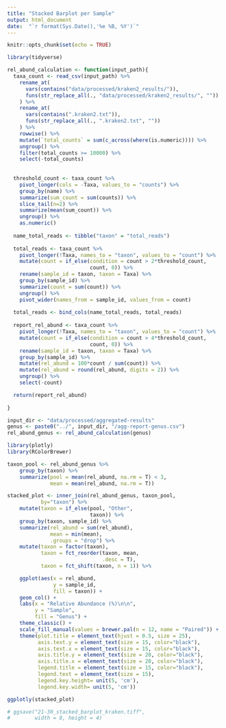 ```yaml
---
title: "Stacked Barplot per Sample"
output: html_document
date:  "`r format(Sys.Date(),'%e %B, %Y')`"
---
```


```r
knitr::opts_chunk$set(echo = TRUE)
```


```r
library(tidyverse)

rel_abund_calculation <- function(input_path){
  taxa_count <- read_csv(input_path) %>%
    rename_at(
      vars(contains("data/processed/kraken2_results/")),
      funs(str_replace_all(., "data/processed/kraken2_results/", ""))
    ) %>%
    rename_at(
      vars(contains(".kraken2.txt")),
      funs(str_replace_all(., ".kraken2.txt", ""))
    ) %>% 
    rowwise() %>%
    mutate(`total_counts` = sum(c_across(where(is.numeric)))) %>%
    ungroup() %>%
    filter(total_counts >= 10000) %>% 
    select(-total_counts)
  
  
  threshold_count <- taxa_count %>% 
    pivot_longer(cols = -Taxa, values_to = "counts") %>%
    group_by(name) %>%
    summarize(sum_count = sum(counts)) %>%
    slice_tail(n=2) %>%
    summarize(mean(sum_count)) %>%
    ungroup() %>%
    as.numeric()
  
  name_total_reads <- tibble("taxon" = "total_reads")
  
  total_reads <- taxa_count %>%
    pivot_longer(!Taxa, names_to = "taxon", values_to = "count") %>%
    mutate(count = if_else(condition = count > 2*threshold_count, 
                           count, 0)) %>%
    rename(sample_id = taxon, taxon = Taxa) %>%
    group_by(sample_id) %>%
    summarize(count = sum(count)) %>%
    ungroup() %>%
    pivot_wider(names_from = sample_id, values_from = count)
  
  total_reads <- bind_cols(name_total_reads, total_reads)
  
  report_rel_abund <- taxa_count %>%
    pivot_longer(!Taxa, names_to = "taxon", values_to = "count") %>%
    mutate(count = if_else(condition = count > 4*threshold_count, 
                           count, 0)) %>%
    rename(sample_id = taxon, taxon = Taxa) %>%
    group_by(sample_id) %>%
    mutate(rel_abund = 100*count / sum(count)) %>%
    mutate(rel_abund = round(rel_abund, digits = 2)) %>%
    ungroup() %>% 
    select(-count)

  return(report_rel_abund)
  
}

input_dir <- "data/processed/aggregated-results"
genus <- paste0("../", input_dir, "/agg-report-genus.csv")
rel_abund_genus <- rel_abund_calculation(genus)
```

```r
library(plotly)
library(RColorBrewer)

taxon_pool <- rel_abund_genus %>%
    group_by(taxon) %>%
    summarize(pool = mean(rel_abund, na.rm = T) < 3,
              mean = mean(rel_abund, na.rm = T))

stacked_plot <- inner_join(rel_abund_genus, taxon_pool,
           by="taxon") %>%
    mutate(taxon = if_else(pool, "Other",
                           taxon)) %>%
    group_by(taxon, sample_id) %>%
    summarize(rel_abund = sum(rel_abund),
              mean = min(mean),
              .groups = "drop") %>%
    mutate(taxon = factor(taxon),
           taxon = fct_reorder(taxon, mean,
                               .desc = T),
           taxon = fct_shift(taxon, n = 1)) %>%

    ggplot(aes(x = rel_abund,
               y = sample_id,
               fill = taxon)) +
    geom_col() +
    labs(x = "Relative Abundance (%)\n\n",
         y = "Sample",
         fill = "Genus") + 
    theme_classic() +
    scale_fill_manual(values = brewer.pal(n = 12, name = "Paired")) +
    theme(plot.title = element_text(hjust = 0.5, size = 25),
          axis.text.y = element_text(size = 15, color="black"),
          axis.text.x = element_text(size = 15, color="black"),
          axis.title.y = element_text(size = 20, color="black"),
          axis.title.x = element_text(size = 20, color="black"),
          legend.title = element_text(size = 15, color="black"),
          legend.text = element_text(size = 15),
          legend.key.height= unit(5, 'cm'),
          legend.key.width= unit(5, 'cm'))

ggplotly(stacked_plot)

# ggsave("21-30_stacked_barplot_kraken.tiff",
#        width = 8, height = 4)
```

